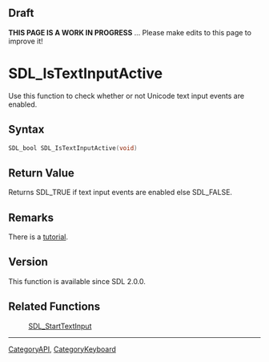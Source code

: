 == Draft ==

'''THIS PAGE IS A WORK IN PROGRESS''' ... Please make edits to this page to improve it!



<!-- #*^*^*^*^*See http://wiki.libsdl.org/moin.cgi/SGFunctions for details on editing this page*^*^*^*^* -->


= SDL_IsTextInputActive =
Use this function to check whether or not Unicode text input events are enabled.




== Syntax ==
<syntaxhighlight lang='c++'>
SDL_bool SDL_IsTextInputActive(void)
</syntaxhighlight>


== Return Value ==
Returns SDL_TRUE if text input events are enabled else SDL_FALSE.



== Remarks ==
There is a [[Tutorials/TextInput|tutorial]].

== Version ==
This function is available since SDL 2.0.0.

== Related Functions ==
:[[SDL_StartTextInput]]

----
[[CategoryAPI]], [[CategoryKeyboard]]
<!-- #See the Style Guide for instructions on editing the footer. -->
